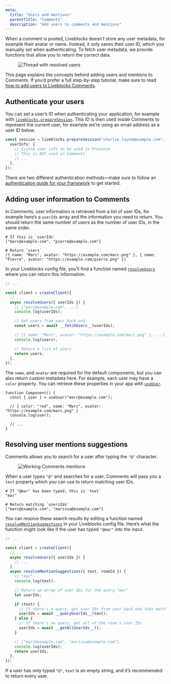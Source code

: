 ```yaml
---
meta:
  title: "Users and mentions"
  parentTitle: "Comments"
  description: "Add users to comments and mentions"
---
```


When a comment is posted, Liveblocks doesn’t store any user metadata, for
example their avatar or name. Instead, it only saves their user ID, which you
manually set when authenticating. To fetch user metadata, we provide functions
that allow you to return the correct data.

<Figure>
  <Image
    src="/assets/tutorials/comments/thread.png"
    alt="Thread with resolved users"
    width={1291}
    height={892}
  />
</Figure>

<Banner title="Step-by-step tutorial">

This page explains the concepts behind adding users and mentions to Comments. If
you’d prefer a full step-by-step tutorial, make sure to read
[how to add users to Liveblocks Comments](/docs/guides/how-to-add-users-to-liveblocks-comments).

</Banner>

## Authenticate your users

You can set a user’s ID when authenticating your application, for example with
[`liveblocks.prepareSession`](/docs/api-reference/liveblocks-node#access-tokens).
This ID is then used inside Comments to represent the current user, for example
we’re using an email address as a user ID below.

```ts highlight="1"
const session = liveblocks.prepareSession("charlie.layne@example.com", {
  userInfo: {
    // Custom user info to be used in Presence
    // This is NOT used in Comments
    // ...
  },
});
```

There are two different authentication methods—make sure to follow an
[authentication guide for your framework](/docs/authentication) to get started.

## Adding user information to Comments

In Comments, user information is retrieved from a list of user IDs, for example
here’s a `userIds` array and the information you need to return. You should
return the same number of users as the number of user IDs, in the same order.

```shell
# If this is `userIds`
["marc@example.com", "pierre@example.com"]

# Return `users`
[{ name: "Marc", avatar: "https://example.com/marc.png" }, { name: "Pierre", avatar: "https://example.com/pierre.png" }]
```

In your Liveblocks config file, you’ll find a function named
[`resolveUsers`](/docs/api-reference/liveblocks-client#resolveUsers) where you
can return this information.

```ts file="liveblocks.config.ts"
// ...

const client = createClient({
  // ...
  async resolveUsers({ userIds }) {
    // ["marc@example.com", ...]
    console.log(userIds);

    // Get users from your back end
    const users = await __fetchUsers__(userIds);

    // [{ name: "Marc", avatar: "https://example.com/marc.png" }, ...]
    console.log(users);

    // Return a list of users
    return users;
  },
});
```

The `name`, and `avatar` are required for the default components, but you can
also return custom metadata here. For example, each user may have a `color`
property. You can retrieve these properties in your app with
[`useUser`](/docs/api-reference/liveblocks-react#useUser).

```tsx
function Component() {
  const { user } = useUser("marc@example.com");

  // { color: "red", name: "Marc", avatar: "https://example.com/marc.png" }
  console.log(user);

  // ...
}
```

## Resolving user mentions suggestions

Comments allows you to search for a user after typing the `"@"` character.

<Figure>
  <Image
    src="/assets/tutorials/comments/mentions.png"
    alt="Working Comments mentions"
    width={1297}
    height={781}
  />
</Figure>

When a user types `"@"` and searches for a user, Comments will pass you a `text`
property which you can use to return matching user IDs.

```shell
# If "@mar" has been typed, this is `text`
"mar"

# Return matching `usersIds`
["marc@example.com", "marissa@example.com"]
```

You can resolve these search results by editing a function named
[`resolveMentionSuggestions`](/docs/api-reference/liveblocks-client#resolveMentionSuggestions)
in your Liveblocks config file. Here’s what the function might look like if the
user has typed `"@mar"` into the input.

```ts file="liveblocks.config.ts"
// ...

const client = createClient({
  // ...
  async resolveUsers({ userIds }) {
    // ...
  },
  async resolveMentionSuggestions({ text, roomId }) {
    // "mar"
    console.log(text);

    // Return an array of user IDs for the query "mar"
    let userIds;

    if (text) {
      // If there's a query, get user IDs from your back end that match
      userIds = await __queryUserIds__(text);
    } else {
      // If there's no query, get all of the room's user IDs
      userIds = await __getAllUserIds__();
    }

    // ["marc@example.com", "marissa@example.com"]
    console.log(userIds);
    return userIds;
  },
});
```

If a user has only typed `"@"`, `text` is an empty string, and it’s recommended
to return every user.
